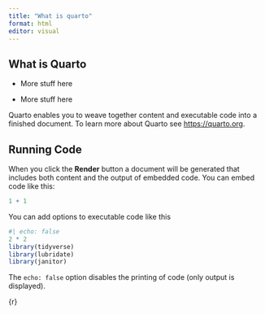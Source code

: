 ```yaml
---
title: "What is quarto"
format: html
editor: visual
---
```


## What is Quarto

-   More stuff here

-   More stuff here

Quarto enables you to weave together content and executable code into a finished document. To learn more about Quarto see <https://quarto.org>.

## Running Code

When you click the **Render** button a document will be generated that includes both content and the output of embedded code. You can embed code like this:

```r
1 + 1
```

You can add options to executable code like this

```r
#| echo: false
2 * 2
library(tidyverse)
library(lubridate)
library(janitor)

```

The `echo: false` option disables the printing of code (only output is displayed).

{r}
